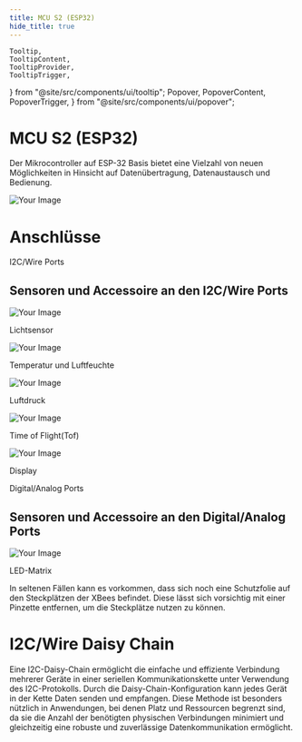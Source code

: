 ```yaml
---
title: MCU S2 (ESP32)
hide_title: true
---
```


	Tooltip,
	TooltipContent,
	TooltipProvider,
	TooltipTrigger,
} from "@site/src/components/ui/tooltip";
	Popover,
	PopoverContent,
	PopoverTrigger,
} from "@site/src/components/ui/popover";

<div className="flex flex-col justify-center items-center">
	<h1>MCU S2 (ESP32)</h1>
	<p>
		Der Mikrocontroller auf ESP-32 Basis bietet eine Vielzahl von neuen
		Möglichkeiten in Hinsicht auf Datenübertragung, Datenaustausch und
		Bedienung.
	</p>
	<div className="flex w-full flex-col items-center text-center gap-4">
		<div>
			<img src={mcus2ports} alt="Your Image" className="" />
		</div>
		<div className="flex w-full flex-col">
			<h1 className="text-left"> Anschlüsse </h1>
			<div className="flex flex-row justify-evenly">
				<Popover>
					<PopoverTrigger className="flex cursor-pointer bg-white dark:bg-gray-800 text-black dark:text-gray-100 border border-gray-300 dark:border-gray-600 rounded-md w-[10rem] p-2 hover:bg-gray-100 dark:hover:bg-gray-700">
						I2C/Wire Ports
					</PopoverTrigger>
					<PopoverContent>
						<div>
							<h2>Sensoren und Accessoire an den I2C/Wire Ports</h2>
							<div className="flex flex-col lg:flex-row">
								<div className="flex flex-col items-center">
									<img
										src={lightSensor}
										alt="Your Image"
										className="w-[5rem] lg:w-[10rem]"
									/>
									<p className=" text-gray-500">Lichtsensor</p>
								</div>
								<div className="flex flex-col items-center">
									<img
										src={tempSensor}
										alt="Your Image"
										className="w-[5rem] lg:w-[10rem]"
									/>
									<p className=" text-gray-500">Temperatur und Luftfeuchte</p>
								</div>
								<div className="flex flex-col items-center">
									<img
										src={pressureSensor}
										alt="Your Image"
										className="w-[5rem] lg:w-[10rem]"
									/>
									<p className=" text-gray-500">Luftdruck</p>
								</div>
								<div className="flex flex-col items-center">
									<img
										src={tofSensor}
										alt="Your Image"
										className="w-[5rem] lg:w-[10rem]"
									/>
									<p className=" text-gray-500">Time of Flight(Tof)</p>
								</div>
								<div className="flex flex-col items-center">
									<img
										src={display}
										alt="Your Image"
										className="w-[5rem] lg:w-[10rem]"
									/>
									<p className=" text-gray-500">Display</p>
								</div>
							</div>
						</div>
					</PopoverContent>
				</Popover>
				<Popover>
					<PopoverTrigger className="flex cursor-pointer bg-white dark:bg-gray-800 text-black dark:text-gray-100 border border-gray-300 dark:border-gray-600 rounded-md w-[10rem] p-2 hover:bg-gray-100 dark:hover:bg-gray-700">
						Digital/Analog Ports
					</PopoverTrigger>
					<PopoverContent>
						<div>
							<h2>Sensoren und Accessoire an den Digital/Analog Ports</h2>
							<div className="flex flex-row justify-center">
								<div className="flex flex-col items-center">
									<img
										src={ledMatrix}
										alt="Your Image"
										className="w-[5rem] lg:w-[10rem]"
									/>
									<p className="text-gray-500">LED-Matrix</p>
								</div>
							</div>
						</div>
					</PopoverContent>
				</Popover>
			</div>
		</div>
		<div className="mt-8">
			<Admonition type="warning" title="Hinweis zur Verwendung der XBees" className="text-left">
				<p>
					In seltenen Fällen kann es vorkommen, dass sich noch eine Schutzfolie
					auf den Steckplätzen der XBees befindet. Diese lässt sich vorsichtig
					mit einer Pinzette entfernen, um die Steckplätze nutzen zu können.
				</p>
			</Admonition>
		</div>
		<div className="flex flex-col w-full">
			<h1 className="text-left">I2C/Wire Daisy Chain</h1>
			<p className="text-left">
				Eine I2C-Daisy-Chain ermöglicht die einfache und effiziente Verbindung
				mehrerer Geräte in einer seriellen Kommunikationskette unter Verwendung
				des I2C-Protokolls. Durch die Daisy-Chain-Konfiguration kann jedes Gerät
				in der Kette Daten senden und empfangen. Diese Methode ist besonders
				nützlich in Anwendungen, bei denen Platz und Ressourcen begrenzt sind,
				da sie die Anzahl der benötigten physischen Verbindungen minimiert und
				gleichzeitig eine robuste und zuverlässige Datenkommunikation
				ermöglicht.
			</p>
			<div className="flex justify-center">
				<ImageWithText src={i2cdaiychain} title="I2C/Wire Daisy Chain" />
			</div>
		</div>
	</div>
</div>

